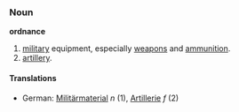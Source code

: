 ===Noun===
'''ordnance'''

# [[military]] equipment, especially [[weapons]] and [[ammunition]].
# [[artillery]].

====Translations====
*German: [[Militärmaterial]] ''n'' (1), [[Artillerie]] ''f'' (2)